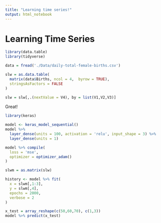 ```yaml
---
title: "Learning time series!"
output: html_notebook
---
```


# Learning Time Series

```r
library(data.table)
library(tidyverse)

data = fread('./Data/daily-total-female-births.csv')

slw = as.data.table(
  matrix(data$Births, ncol = 4,  byrow = TRUE),
  stringsAsFactors = FALSE
)

slw = slw[,.(nextValue = V4), by = list(V1,V2,V3)]
```

Great!

```r
library(keras)

model <- keras_model_sequential() 
model %>% 
  layer_dense(units = 100, activation = 'relu', input_shape = 3) %>% 
  layer_dense(units = 1)

model %>% compile(
  loss = 'mse',
  optimizer = optimizer_adam()
)

slwm = as.matrix(slw)

history <- model %>% fit(
  x = slwm[,1:3],
  y = slwm[,4],
  epochs = 2000,
  verbose = 2
)

x_test = array_reshape(c(50,60,70), c(1,3))
model %>% predict(x_test)
```


